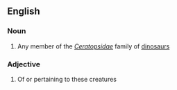 ==English==

===Noun===
{{en-noun}}

# Any member of the ''[[Ceratopsidae]]'' family of [[dinosaur]]s

===Adjective===
{{en-adj}}

# Of or pertaining to these creatures